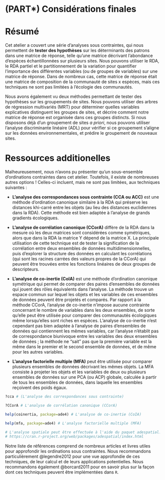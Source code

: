 # (PART\*) Considérations finales {.unnumbered}

# Résumé

Cet atelier a couvert une série d'analyses sous contraintes, qui nous permettent de **tester des hypothèses** sur les déterminants des patrons dans une matrice de réponse, telle qu'une matrice décrivant l'abondance d'espèces échantillonnées sur plusieurs sites. Nous pouvons utiliser le RDA, le RDA partiel et le partitionnement de la variation pour quantifier l'importance des différentes variables (ou de groupes de variables) sur une matrice de réponse. Dans de nombreux cas, cette matrice de réponse était une matrice de composition de la communauté de sites x espèces, mais ces techniques ne sont pas limitées à l'écologie des communautés.

Nous avons également vu deux méthodes permettant de tester des hypothèses sur les groupements de sites. Nous pouvons utiliser des arbres de régression multivariés (MRT) pour déterminer quelles variables explicatives distinguent les groupes de sites, et décrire comment notre matrice de réponse est organisée dans ces groupes distincts. Si nous disposons déjà d'un groupement de sites *a priori*, nous pouvons utiliser l'analyse discriminante linéaire (ADL) pour vérifier si ce groupement s'aligne sur les données environnementales, et prédire le groupement de nouveaux sites.

# Ressources additionelles

Malheureusement, nous n'avons pu présenter qu'un sous-ensemble d'ordinations contraintes dans cet atelier. Toutefois, il existe de nombreuses autres options ! Celles-ci incluent, mais ne sont pas limitées, aux techniques suivantes :

- **L'analyse des correspondances sous contrainte (CCA ou ACC)** est une méthode d'ordination canonique similaire à la RDA qui préserve les distances khi-carré entre les objets (au lieu des distances euclidiennes dans la RDA). Cette méthode est bien adaptée à l'analyse de grands gradients écologiques.

- **L'analyse de corrélation canonique (CCorA)** diffère de la RDA dans la mesure où les deux matrices sont considérées comme symétriques, alors que dans la RDA la matrice Y dépend de la matrice X. La principale utilisation de cette technique est de tester la signification de la corrélation entre deux ensembles de données multidimensionnelles, puis d'explorer la structure des données en calculant les corrélations (qui sont les racines carrées des valeurs propres de la CCorA) qui peuvent être trouvées entre les fonctions linéaires de deux groupes de descripteurs.

- **L'analyse de co-inertie (CoIA)** est une méthode d'ordination canonique symétrique qui permet de comparer des paires d'ensembles de données qui jouent des rôles équivalents dans l'analyse. La méthode trouve un espace commun sur lequel les objets et les variables de ces ensembles de données peuvent être projetés et comparés. Par rapport à la méthode CCorA, l'analyse de co-inertie n'impose aucune contrainte concernant le nombre de variables dans les deux ensembles, de sorte qu'elle peut être utilisée pour comparer des communautés écologiques même lorsqu'elles sont riches en espèces. L'analyse de co-inertie n'est cependant pas bien adaptée à l'analyse de paires d'ensembles de données qui contiennent les mêmes variables, car l'analyse n'établit pas de correspondance biunivoque entre les variables des deux ensembles de données ; la méthode ne "sait" pas que la première variable est la même dans le premier et le second ensemble de données, et de même pour les autres variables.

- **L'analyse factorielle multiple (MFA)** peut être utilisée pour comparer plusieurs ensembles de données décrivant les mêmes objets. La MFA consiste à projeter les objets et les variables de deux ou plusieurs ensembles de données sur une PCA (ou ACP) globale, calculée à partir de tous les ensembles de données, dans laquelle les ensembles reçoivent des poids égaux.

```r
?cca # (L'analyse des correspondances sous contrainte)

?CCorA # L'analyse de corrélation canonique (CCorA)

help(coinertia, package=ade4) # L'analyse de co-inertie (CoIA)

help(mfa, package=ade4) # L'analyse factorielle multiple (MFA)

# L'analyse spatiale peut être effectuée à l'aide du paquet adespatial. Les fonctions propres spatiales peuvent être calculées avec dbmem(), et elles sont fonctionnellement les mêmes que celles de PCNM que nous avons vues dans le jeu de données mite.pcnm de vegan.
# https://cran.r-project.org/web/packages/adespatial/index.html
```

Notre liste de références comprend de nombreux articles et livres utiles pour approfondir les ordinations sous contraintes. Nous recommandons particulièrement @legendre2012 pour une vue approfondie de ces techniques, de leur calcul et de leurs applications potentielles. Nous recommandons également @borcard2011 pour en savoir plus sur la façon dont ces techniques peuvent être implémentées dans `R`.
